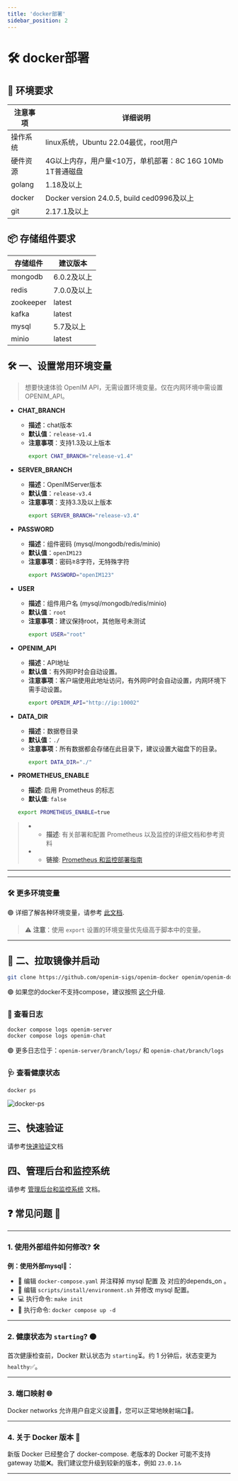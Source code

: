 ```yaml
---
title: 'docker部署'
sidebar_position: 2
---
```

# 🛠 docker部署

## 🌟 环境要求

| 注意事项 | 详细说明                                                     |
| -------- | ------------------------------------------------------------ |
| 操作系统 | linux系统，Ubuntu 22.04最优，root用户                        |
| 硬件资源 | 4G以上内存，用户量<10万，单机部署：8C 16G 10Mb 1T普通磁盘     |
| golang   | 1.18及以上                                                   |
| docker   | Docker version 24.0.5, build ced0996及以上                   |
| git      | 2.17.1及以上                                                 |

## 📦 存储组件要求

| 存储组件  | 建议版本    |
| --------- | ----------- |
| mongodb   | 6.0.2及以上 |
| redis     | 7.0.0及以上 |
| zookeeper | latest      |
| kafka     | latest      |
| mysql     | 5.7及以上   |
| minio     | latest      |

## 🛠 一、设置常用环境变量

> 想要快速体验 OpenIM API，无需设置环境变量。仅在内网环境中需设置 OPENIM_API。

- **CHAT_BRANCH**
  - **描述**：chat版本
  - **默认值**：`release-v1.4`
  - **注意事项**：支持1.3及以上版本
    ```bash
    export CHAT_BRANCH="release-v1.4"
    ```

- **SERVER_BRANCH**
  - **描述**：OpenIMServer版本
  - **默认值**：`release-v3.4`
  - **注意事项**：支持3.3及以上版本
    ```bash
    export SERVER_BRANCH="release-v3.4"
    ```

- **PASSWORD**
  - **描述**：组件密码 (mysql/mongodb/redis/minio)
  - **默认值**：`openIM123`
  - **注意事项**：密码≥8字符，无特殊字符
    ```bash
    export PASSWORD="openIM123"
    ```

- **USER**
  - **描述**：组件用户名 (mysql/mongodb/redis/minio)
  - **默认值**：`root`
  - **注意事项**：建议保持root，其他账号未测试
    ```bash
    export USER="root"
    ```

- **OPENIM_API**
  - **描述**：API地址
  - **默认值**：有外网IP时会自动设置。
  - **注意事项**：客户端使用此地址访问，有外网IP时会自动设置，内网环境下需手动设置。
    ```bash
    export OPENIM_API="http://ip:10002"
    ```

- **DATA_DIR**
  - **描述**：数据卷目录
  - **默认值**：`./`
  - **注意事项**：所有数据都会存储在此目录下，建议设置大磁盘下的目录。
    ```bash
    export DATA_DIR="./"
    ```

+ **PROMETHEUS_ENABLE**

  + **描述**: 启用 Prometheus 的标志
  + **默认值**: `false`

  ```bash
  export PROMETHEUS_ENABLE=true
  ```

> + + **描述**: 有关部署和配置 Prometheus 以及监控的详细文档和参考资料
> + + **链接**: [Prometheus 和监控部署指南](https://github.com/openimsdk/open-im-server/blob/main/docs/contrib/prometheus-grafana.md)

---

---

### 🛠 更多环境变量

🟢 详细了解各种环境变量，请参考 [此文档](https://github.com/openimsdk/open-im-server/blob/main/docs/contrib/environment.md).

> ⚠️ **注意**：使用 `export` 设置的环境变量优先级高于脚本中的变量。

---


## 🚀 二、拉取镜像并启动


```bash
git clone https://github.com/openim-sigs/openim-docker openim/openim-docker && export openim=$(pwd)/openim && cd $openim/openim-docker && make init && docker compose up -d
```

🟢 如果您的docker不支持compose，建议按照 [这个](https://docs.docker.com/compose/install/linux/)升级.



### 📜 查看日志

```bash
docker compose logs openim-server
docker compose logs openim-chat
```

🟢 更多日志位于：`openim-server/branch/logs/` 和 `openim-chat/branch/logs`

### 🩺 查看健康状态

```bash
docker ps
```
![docker-ps](./assets/docker-ps.png)

## 三、快速验证

请参考[快速验证](./quickTestServer)文档


## 四、管理后台和监控系统

请参考 [管理后台和监控系统](./admin) 文档。





## ❓ **常见问题** 🧐

---

### 1. 使用外部组件如何修改? 🛠️

**例：使用外部mysql🔗：**

- 📝 编辑 `docker-compose.yaml` 并注释掉 mysql 配置 及 对应的depends_on 。
- 📝 编辑 `scripts/install/environment.sh` 并修改 mysql 配置。
- 💻 执行命令: `make init`
- 🚀 执行命令: `docker compose up -d`

---

### 2. 健康状态为 `starting`? 🟠

首次健康检查前，Docker 默认状态为 `starting`⏳。约 1 分钟后，状态变更为 `healthy`✅。

---

### 3. 端口映射 🌐

Docker networks 允许用户自定义设置🔧，您可以正常地映射端口🔀。

---

### 4. 关于 Docker 版本 🐋

新版 Docker 已经整合了 docker-compose. 老版本的 Docker 可能不支持 gateway 功能❌。我们建议您升级到较新的版本，例如 `23.0.1`🔝

---
